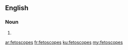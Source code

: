 ==English==

===Noun===
{{head|en}}

# {{plural of|fetoscope}}

[[ar:fetoscopes]]
[[fr:fetoscopes]]
[[ku:fetoscopes]]
[[my:fetoscopes]]